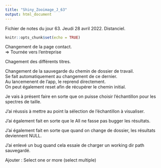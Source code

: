 ```yaml
---
title: "Shiny_Zooimage_J_63"
output: html_document
---
```


Fichier de notes du jour 63. Jeudi 28 avril 2022. Distanciel.

```r
knitr::opts_chunk$set(echo = TRUE)
```

Changement de la page contact. \
=> Tournée vers l'entreprise \

Chagement des différents titres. \

Changement de la sauvegarde du chemin de dossier de travail. \
Se fait automatiquement au changement de ce dernier. \
Au lancemenent de l'app, le reprend directement. \
On peut également reset afin de récupérer le chemin initial. \

Je vais à présent faire en sorte que on puisse choisir l'échantillon pour les spectres de taille. \

J'ai réussis à mettre au point la sélection de l'échantillon à visualiser. \

J'ai également fait en sorte que le All ne fasse pas bugger les résultats. \

J'ai également fait en sorte que quand on change de dossier, les résultats deviennent NULL. \

J'ai enlevé un bug quand cela essaie de charger un working dir path sauvegardé. \


Ajouter : Select one or more (select multiple)
